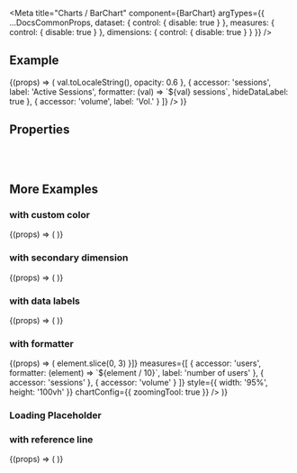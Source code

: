 
<Meta
  title="Charts /  BarChart"
  component={BarChart}
  argTypes={{
    ...DocsCommonProps,
    dataset: {
      control: { disable: true }
    },
    measures: {
      control: { disable: true }
    },
    dimensions: {
      control: { disable: true }
    }
  }}
/>

<DocsHeader />

## Example

<Canvas withToolbar>
  <Story name="Default">
    {(props) => (
      <BarChart
        loading={props.loading}
        noLegend={props.noLegend}
        noAnimation={props.noAnimation}
        onDataPointClick={props.onDataPointClick}
        onLegendClick={props.onLegendClick}
        dataset={complexDataSet}
        style={{ height: '60vh' }}
        chartConfig={props.chartConfig}
        dimensions={[
          {
            accessor: 'name'
          }
        ]}
        measures={[
          {
            accessor: 'users',
            label: 'Users',
            formatter: (val) => val.toLocaleString(),
            opacity: 0.6
          },
          {
            accessor: 'sessions',
            label: 'Active Sessions',
            formatter: (val) => `${val} sessions`,
            hideDataLabel: true
          },
          {
            accessor: 'volume',
            label: 'Vol.'
          }
        ]}
      />
    )}
  </Story>
</Canvas>

## Properties

<ArgsTable story="Default" />

<br />
<br />

## More Examples

### with custom color

<Canvas>
  <Story name="with custom color">
    {(props) => (
      <BarChart
        loading={props.loading}
        noLegend={props.noLegend}
        noAnimation={props.noAnimation}
        onDataPointClick={props.onDataPointClick}
        dimensions={[{ accessor: 'name' }]}
        measures={[{ accessor: 'users', color: 'red' }]}
        dataset={simpleDataSet}
        chartConfig={props.chartConfig}
        style={{ width: '95%', height: '40vh' }}
      />
    )}
  </Story>
</Canvas>

### with secondary dimension

<Canvas>
  <Story name="With secondary dimension">
    {(props) => (
      <BarChart
        chartConfig={props.chartConfig}
        loading={props.loading}
        noLegend={props.noLegend}
        noAnimation={props.noAnimation}
        onDataPointClick={props.onDataPointClick}
        dimensions={[{ accessor: 'name' }, { accessor: 'dimension' }]}
        measures={[{ accessor: 'users', color: 'red' }]}
        dataset={secondaryDimensionDataSet}
        style={{ width: '95%', height: '60vh' }}
      />
    )}
  </Story>
</Canvas>

### with data labels

<Canvas>
  <Story name="with data labels">
    {(props) => (
      <BarChart
        loading={props.loading}
        noLegend={props.noLegend}
        noAnimation={props.noAnimation}
        onDataPointClick={props.onDataPointClick}
        onLegendClick={props.onLegendClick}
        dimensions={[{ accessor: 'name' }]}
        measures={[
          {
            accessor: 'users'
          },
          {
            accessor: 'sessions'
          },
          {
            accessor: 'volume'
          }
        ]}
        dataset={complexDataSet}
        style={{ width: '95%', height: '40vh' }}
        chartConfig={props.chartConfig}
      />
    )}
  </Story>
</Canvas>

### with formatter

<Canvas>
  <Story name="with formatter">
    {(props) => (
      <BarChart
        loading={props.loading}
        noLegend={props.noLegend}
        noAnimation={props.noAnimation}
        onDataPointClick={props.onDataPointClick}
        onLegendClick={props.onLegendClick}
        dataset={complexDataSet}
        dimensions={[{ accessor: 'name', formatter: (element) => element.slice(0, 3) }]}
        measures={[
          {
            accessor: 'users',
            formatter: (element) => `${element / 10}`,
            label: 'number of users'
          },
          {
            accessor: 'sessions'
          },
          {
            accessor: 'volume'
          }
        ]}
        style={{ width: '95%', height: '100vh' }}
        chartConfig={{
          zoomingTool: true
        }}
      />
    )}
  </Story>
</Canvas>

### Loading Placeholder

<Canvas>
  <Story name="Loading Placeholder">
    <BarChart style={{ width: '30%' }} dimensions={[]} measures={[]} />
  </Story>
</Canvas>

### with reference line

<Canvas>
  <Story name="with reference line">
    {(props) => (
      <BarChart
        loading={props.loading}
        noLegend={props.noLegend}
        noAnimation={props.noAnimation}
        onDataPointClick={props.onDataPointClick}
        onLegendClick={props.onLegendClick}
        dataset={complexDataSet}
        dimensions={[{ accessor: 'name' }]}
        measures={[
          {
            accessor: 'users',
            stackId: 'A'
          },
          {
            accessor: 'sessions',
            stackId: 'A'
          },
          {
            accessor: 'volume'
          }
        ]}
        style={{
          width: '95%',
          height: '70vh',
          '--sapChart_OrderedColor_1': '#0f828f',
          '--sapChart_OrderedColor_2': '#5ac2ce',
          '--sapChart_OrderedColor_3': '#03734d',
          '--sapChart_OrderedColor_4': '#66c2a3',
          '--sapChart_OrderedColor_5': '#3c6372',
          '--sapChart_OrderedColor_6': '#adbcc3',
          '--sapChart_OrderedColor_7': '#144b7f',
          '--sapChart_OrderedColor_8': '#698caf',
          '--sapChart_OrderedColor_9': '#d62f2f',
          '--sapChart_OrderedColor_10': '#f8a6a6',
          '--sapChart_OrderedColor_11': '#921473'
        }}
        chartConfig={{
          referenceLine: {
            color: 'red',
            label: 'MAX',
            value: 650
          }
        }}
      />
    )}
  </Story>
</Canvas>
